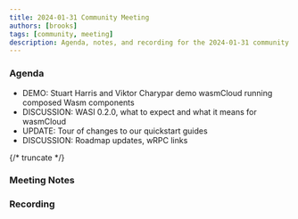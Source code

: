 ```yaml
---
title: 2024-01-31 Community Meeting
authors: [brooks]
tags: [community, meeting]
description: Agenda, notes, and recording for the 2024-01-31 community meeting
---
```



### Agenda

- DEMO: Stuart Harris and Viktor Charypar demo wasmCloud running composed Wasm components
- DISCUSSION: WASI 0.2.0, what to expect and what it means for wasmCloud
- UPDATE: Tour of changes to our quickstart guides
- DISCUSSION: Roadmap updates, wRPC links

{/* truncate */}

### Meeting Notes

### Recording

<ReactPlayer url='https://www.youtube.com/watch?v=5JVZuF47mVw' controls />

